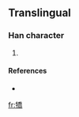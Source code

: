 ==Translingual==

===Han character===
{{Han char|rn=93|rad=牛|as=12|sn=16|four=2252<sub>7</sub>|canj=竹手竹大月 (HQHKB)}}

# {{defn|Han|sort=牛12}}

====References====
* {{Han ref|kx=0704.210|dkj=20175|hdz=31820.020|uh=729E|ud=29342|bh=EA5A|bd=59994}}

[[fr:犞]]